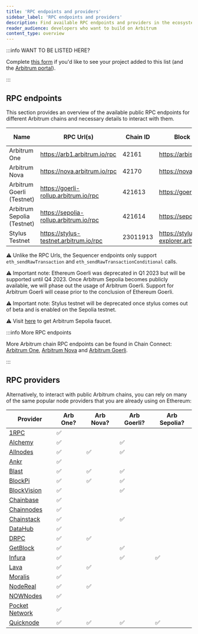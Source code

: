 ```yaml
---
title: 'RPC endpoints and providers'
sidebar_label: 'RPC endpoints and providers'
description: Find available RPC endpoints and providers in the ecosystem
reader_audience: developers who want to build on Arbitrum
content_type: overview
---
```


:::info WANT TO BE LISTED HERE?

Complete [this form](https://docs.google.com/forms/d/e/1FAIpQLSdw0U-9LcLuih5TZ_QghS-S_MS4wCKSEigA_IQEza_hFmNVow/viewform) if you'd like to see your project added to this list (and the [Arbitrum portal](https://portal.arbitrum.one/)).

:::

## RPC endpoints

This section provides an overview of the available public RPC endpoints for different Arbitrum chains and necessary details to interact with them.

| Name                       | RPC Url(s)                             | Chain ID | Block explorer                               | Underlying chain | Tech stack       | Sequencer feed URL                    | Sequencer endpoint<sup>⚠️</sup>                  |
| -------------------------- | -------------------------------------- | -------- | -------------------------------------------- | ---------------- | ---------------- | ------------------------------------- | ------------------------------------------------ |
| Arbitrum One               | https://arb1.arbitrum.io/rpc           | 42161    | https://arbiscan.io/                         | Ethereum         | Nitro (Rollup)   | wss://arb1.arbitrum.io/feed           | https://arb1-sequencer.arbitrum.io/rpc           |
| Arbitrum Nova              | https://nova.arbitrum.io/rpc           | 42170    | https://nova.arbiscan.io/                    | Ethereum         | Nitro (AnyTrust) | wss://nova.arbitrum.io/feed           | https://nova-sequencer.arbitrum.io/rpc           |
| Arbitrum Goerli (Testnet)  | https://goerli-rollup.arbitrum.io/rpc  | 421613   | https://goerli.arbiscan.io                   | Goerli           | Nitro (Rollup)   | wss://goerli-rollup.arbitrum.io/feed  | https://goerli-rollup-sequencer.arbitrum.io/rpc  |
| Arbitrum Sepolia (Testnet) | https://sepolia-rollup.arbitrum.io/rpc | 421614   | https://sepolia.arbiscan.io                  | Sepolia          | Nitro (Rollup)   | wss://sepolia-rollup.arbitrum.io/feed | https://sepolia-rollup-sequencer.arbitrum.io/rpc |
| Stylus Testnet             | https://stylus-testnet.arbitrum.io/rpc | 23011913 | https://stylus-testnet-explorer.arbitrum.io/ | Arbitrum Sepolia | Nitro (Rollup)   | wss://stylus-sepolia.arbitrum.io/feed | https://stylus-testnet-sequencer.arbitrum.io/rpc |

⚠️ Unlike the RPC Urls, the Sequencer endpoints only support `eth_sendRawTransaction` and `eth_sendRawTransactionConditional` calls.

⚠️ Important note: Ethereum Goerli was deprecated in Q1 2023 but will be supported until Q4 2023. Once Arbitrum Sepolia becomes publicly available, we will phase out the usage of Arbitrum Goerli. Support for Arbitrum Goerli will cease prior to the conclusion of Ethereum Goerli.

⚠️ Important note: Stylus testnet will be deprecated once stylus comes out of beta and is enabled on the Sepolia testnet.

⚠️ Visit [here](https://faucet.quicknode.com/arbitrum/sepolia) to get Arbitrum Sepolia faucet.

:::info More RPC endpoints

More Arbitrum chain RPC endpoints can be found in Chain Connect: [Arbitrum One](https://www.alchemy.com/chain-connect/chain/arbitrum-one), [Arbitrum Nova](https://www.alchemy.com/chain-connect/chain/arbitrum-nova) and [Arbitrum Goerli](https://www.alchemy.com/chain-connect/chain/arbitrum-goerli).

:::

## RPC providers

Alternatively, to interact with public Arbitrum chains, you can rely on many of the same popular node providers that you are already using on Ethereum:

| Provider                                                                    | Arb One? | Arb Nova? | Arb Goerli? | Arb Sepolia? |
| --------------------------------------------------------------------------- | -------- | --------- | ----------- | ------------ |
| [1RPC](https://docs.ata.network/1rpc/introduction/#supported-networks)      | ✅       |           |             |              |
| [Alchemy](https://docs.alchemy.com/reference/arbitrum-api-quickstart)       | ✅       |           | ✅          |              |
| [Allnodes](https://arbitrum.publicnode.com)                                 | ✅       | ✅        | ✅          |              |
| [Ankr](https://www.ankr.com/docs/build-blockchain/chains/v1/arb-api)        | ✅       |           |             |              |
| [Blast](https://blastapi.io/public-api/arbitrum)                            | ✅       | ✅        | ✅          |              |
| [BlockPi](https://docs.blockpi.io/)                                         | ✅       | ✅        | ✅          |              |
| [BlockVision](https://dashboard.blockvision.org/connect)                    | ✅       |           | ✅          |              |
| [Chainbase](https://docs.chainbase.online/r/welcome-to-chainbase/readme)    | ✅       |           |             |              |
| [Chainnodes](https://www.chainnodes.org/)                                   | ✅       |           |             |              |
| [Chainstack](https://chainstack.com/build-better-with-arbitrum/)            | ✅       |           | ✅          |              |
| [DataHub](https://datahub.figment.io/)                                      | ✅       |           |             |              |
| [DRPC](https://drpc.org)                                                    | ✅       | ✅        |             |              |
| [GetBlock](https://getblock.io/docs/)                                       | ✅       |           | ✅          |              |
| [Infura](https://docs.infura.io/infura/networks/arbitrum)                   | ✅       |           | ✅          | ✅            |
| [Lava](https://docs.lavanet.xyz/gateway-access)                             | ✅       | ✅        |             |              |
| [Moralis](https://docs.moralis.io/reference/introduction)                   | ✅       |           |             |              |
| [NodeReal](https://nodereal.io/meganode/api-marketplace/arbitrum-nitro-rpc) | ✅       | ✅        |             |              |
| [NOWNodes](https://nownodes.io/nodes/arbitrum)                              | ✅       |           |             |              |
| [Pocket Network](https://www.pokt.network/arbitrum-rpc-service)             | ✅       |           |             |              |
| [Quicknode](https://www.quicknode.com/chains/arb)                           | ✅       | ✅        | ✅          | ✅           |
